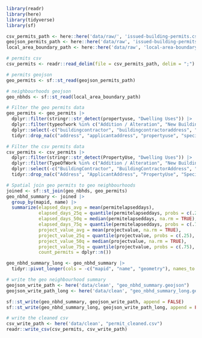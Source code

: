 
```r
library(readr)
library(here)
library(tidyverse)
library(sf)
```

```r
csv_permits_path <- here::here('data/raw/', 'issued-building-permits.csv')
geojson_permits_path <- here::here('data/raw', 'issued-building-permits.geojson')
local_area_boundary_path <- here::here('data/raw', 'local-area-boundary.geojson')

# permits csv
csv_permits <- readr::read_delim(file = csv_permits_path, delim = ";")

# permits geojson
geo_permits <- sf::st_read(geojson_permits_path)

# neighbourhoods geojson
geo_nbhds <- sf::st_read(local_area_boundary_path)
```

```r

# Filter the geo permits data
geo_permits <- geo_permits |> 
  dplyr::filter(stringr::str_detect(propertyuse, "Dwelling Uses")) |>
  dplyr::filter(typeofwork %in% c("Addition / Alteration", "New Building")) |>
  dplyr::select(-c("buildingcontractor", "buildingcontractoraddress", "permitcategory")) |>
  tidyr::drop_na(c("address", "applicantaddress", "propertyuse", "specificusecategory", "geolocalarea", "geometry", "geo_point_2d"))

# Filter the csv permits data
csv_permits <- csv_permits |> 
  dplyr::filter(stringr::str_detect(PropertyUse, "Dwelling Uses")) |>
  dplyr::filter(TypeOfWork %in% c("Addition / Alteration", "New Building")) |>
  dplyr::select(-c("BuildingContractor", "BuildingContractorAddress", "PermitCategory")) |>
  tidyr::drop_na(c("Address", "ApplicantAddress", "PropertyUse", "SpecificUseCategory", "GeoLocalArea", "geo_point_2d"))
```

```r
# Spatial join geo permits to geo neighbourhoods
joined <- sf::st_join(geo_nbhds, geo_permits)
geo_nbhd_summary <- joined |>
  group_by(mapid, name) |>
  summarize(elapsed_days_avg = mean(permitelapseddays),
            elapsed_days_25q = quantile(permitelapseddays, probs = c(.25), na.rm = TRUE),
            elapsed_days_50q = median(permitelapseddays, na.rm = TRUE),
            elapsed_days_75q = quantile(permitelapseddays, probs = c(.75), na.rm = TRUE),
            project_value_avg = mean(projectvalue, na.rm = TRUE),
            project_value_25q = quantile(projectvalue, probs = c(.25), na.rm = TRUE),
            project_value_50q = median(projectvalue, na.rm = TRUE),
            project_value_75q = quantile(projectvalue, probs = c(.75), na.rm = TRUE),
            count_permits = dplyr::n())

geo_nbhd_summary_long <- geo_nbhd_summary |>
  tidyr::pivot_longer(cols = -c("mapid", "name", "geometry"), names_to = "stat", values_to = "value")
```


```r

# write the geo neighbourhood summary
geojson_write_path <- here('data/clean', "geo_nbhd_summary.geojson")
geojson_write_path_long <- here('data/clean', "geo_nbhd_summary_long.geojson")

sf::st_write(geo_nbhd_summary, geojson_write_path, append = FALSE)
sf::st_write(geo_nbhd_summary_long, geojson_write_path_long, append = FALSE)

# write the cleaned csv
csv_write_path <- here('data/clean', "permit_cleaned.csv")
readr::write_csv(csv_permits, csv_write_path)
```